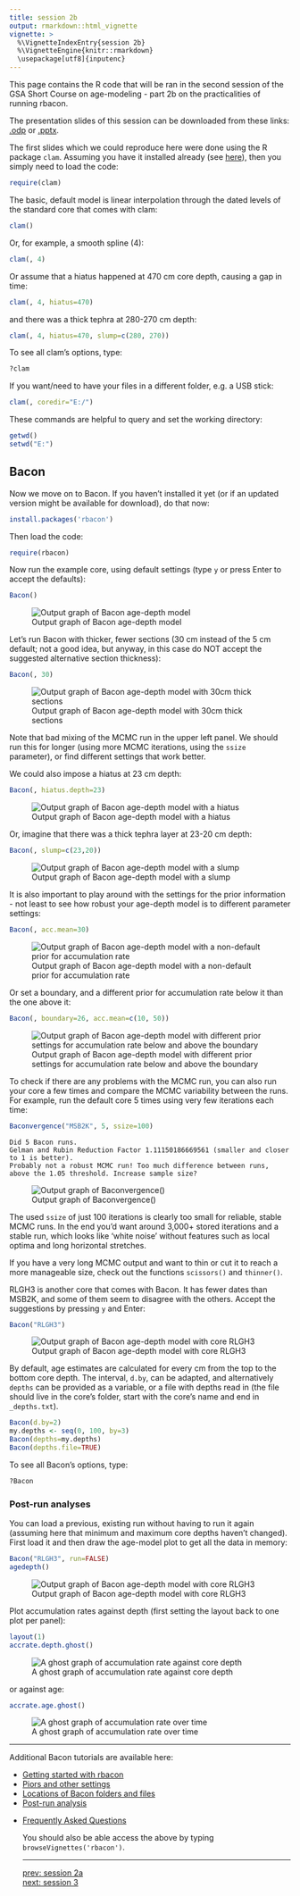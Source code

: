 ```yaml
---
title: session 2b
output: rmarkdown::html_vignette
vignette: >
  %\VignetteIndexEntry{session 2b}
  %\VignetteEngine{knitr::rmarkdown}
  \usepackage[utf8]{inputenc}
---
```


This page contains the R code that will be ran in the second session of the GSA Short Course on age-modeling - part 2b on the practicalities of running rbacon.

The presentation slides of this session can be downloaded from these links: [.odp](./2b_agemodels_practical.odp) or [.pptx](./2b_agemodels_practical.pptx).

The first slides which we could reproduce here were done using the R package `clam`. Assuming you have it installed already (see [here](intro.html)), then you simply need to load the code:

```r
require(clam)
```

The basic, default model is linear interpolation through the dated levels of the standard core that comes with clam:

```r
clam()
```

Or, for example, a smooth spline (4):

```r
clam(, 4)
```

Or assume that a hiatus happened at 470 cm core depth, causing a gap in time:

```r
clam(, 4, hiatus=470)
```

and there was a thick tephra at 280-270 cm depth:
```r
clam(, 4, hiatus=470, slump=c(280, 270))
```

To see all clam’s options, type:
```r
?clam
```

If you want/need to have your files in a different folder, e.g. a USB stick:
```r
clam(, coredir="E:/")
```

These commands are helpful to query and set the working directory:

```r
getwd()
setwd("E:")
```

## Bacon

Now we move on to Bacon. If you haven't installed it yet (or if an updated version might be available for download), do that now:

```r
install.packages('rbacon')
```

Then load the code:

```r
require(rbacon)
```

Now run the example core, using default settings (type `y` or press Enter to accept the defaults):

```r
Bacon()
```

![Output graph of Bacon age-depth model](./bacon.png)

Let's run Bacon with thicker, fewer sections (30 cm instead of the 5 cm default; not a good idea, but anyway, in this case do NOT accept the suggested alternative section thickness):

```r
Bacon(, 30)
```
![Output graph of Bacon age-depth model with 30cm thick sections](./bacon_30cm.png)

Note that bad mixing of the MCMC run in the upper left panel. We should run this for longer (using more MCMC iterations, using the `ssize` parameter), or find different settings that work better.

We could also impose a hiatus at 23 cm depth:

```r
Bacon(, hiatus.depth=23)
```
![Output graph of Bacon age-depth model with a hiatus](./bacon_hiatus.png)

Or, imagine that there was a thick tephra layer at 23-20 cm depth:

```r
Bacon(, slump=c(23,20))
```

![Output graph of Bacon age-depth model with a slump](./bacon_slump.png)

It is also important to play around with the settings for the prior information - not least to see how robust your age-depth model is to different parameter settings:

```r
Bacon(, acc.mean=30)
```

![Output graph of Bacon age-depth model with a non-default prior for accumulation rate](./bacon_accrate.png)

Or set a boundary, and a different prior for accumulation rate below it than the one above it:

```r
Bacon(, boundary=26, acc.mean=c(10, 50))
```

![Output graph of Bacon age-depth model with different prior settings for accumulation rate below and above the boundary](./bacon_boundary.png)


To check if there are any problems with the MCMC run, you can also run your core a few times and compare the MCMC variability between the runs. For example, run the default core 5 times using very few iterations each time:

```r
Baconvergence("MSB2K", 5, ssize=100)
```

```
Did 5 Bacon runs.
Gelman and Rubin Reduction Factor 1.11150186669561 (smaller and closer to 1 is better).
Probably not a robust MCMC run! Too much difference between runs, above the 1.05 threshold. Increase sample size?
```
![Output graph of Baconvergence()](./gelman.png)

The used `ssize` of just 100 iterations is clearly too small for reliable, stable MCMC runs. In the end you'd want around 3,000+ stored iterations and a stable run, which looks like 'white noise' without features such as local optima and long horizontal stretches.

If you have a very long MCMC output and want to thin or cut it to reach a more manageable size, check out the functions `scissors()` and `thinner()`.

RLGH3 is another core that comes with Bacon. It has fewer dates than MSB2K, and some of them seem to disagree with the others. Accept the suggestions by pressing `y` and Enter:

```r
Bacon("RLGH3")
```

![Output graph of Bacon age-depth model with core RLGH3](./bacon_RLGH3.png)

By default, age estimates are calculated for every cm from the top to the bottom core depth. The interval, `d.by`, can be adapted, and alternatively `depths` can be provided as a variable, or a file with depths read in (the file should live in the core's folder, start with the core's name and end in `_depths.txt`).

```r
Bacon(d.by=2)
my.depths <- seq(0, 100, by=3)
Bacon(depths=my.depths)
Bacon(depths.file=TRUE)
```


To see all Bacon’s options, type:
```r
?Bacon
```


### Post-run analyses

You can load a previous, existing run without having to run it again (assuming here that minimum and maximum core depths haven't changed). First load it and then draw the age-model plot to get all the data in memory:

```r
Bacon("RLGH3", run=FALSE)
agedepth()
```

![Output graph of Bacon age-depth model with core RLGH3](./bacon_RLGH3.png)

Plot accumulation rates against depth (first setting the layout back to one plot per panel):

```r
layout(1)
accrate.depth.ghost()
```

![A ghost graph of accumulation rate against core depth](./accrate_depth_ghost.png)

or against age:

```r
accrate.age.ghost()
```

![A ghost graph of accumulation rate over time](./accrate_age_ghost.png)


---

Additional Bacon tutorials are available here: <br>
<ul>
  <li><a href="https://cran.r-project.org/web/packages/rbacon/vignettes/intro.html">Getting started with rbacon</a>
  <li><a href="https://cran.r-project.org/web/packages/rbacon/vignettes/priorssettings.html">Piors and other settings</a>
  <li><a href="https://cran.r-project.org/web/packages/rbacon/vignettes/foldersfiles.html">Locations of Bacon folders and files</a>
  <li><a href="https://cran.r-project.org/web/packages/rbacon/vignettes/postrun.html">Post-run analysis</a>
  <li><a href="https://cran.r-project.org/web/packages/rbacon/vignettes/FAQ.html">Frequently Asked Questions</a>

You should also be able access the above by typing `browseVignettes('rbacon')`.

---

[prev: session 2a](session_2a.html)<br>
[next: session 3](session_3.html)
